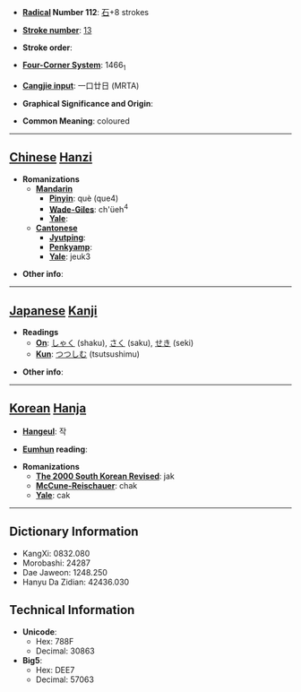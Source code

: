 * '''[[Wiktionary:Chinese radical index| Radical]] Number 112''': [[Wiktionary:Chinese radical index 石|石]]+8 strokes

* '''[[Wiktionary:Chinese total strokes index|Stroke number]]''': [[Wiktionary:Chinese total strokes index 13|13]]

* '''Stroke order''': 

* '''[[Wiktionary:Chinese four corner index|Four-Corner System]]''': 1466<sub>1</sub>

* '''[[Wiktionary:Chinese Cangjie index|Cangjie input]]''': 一口廿日 (MRTA)

* '''Graphical Significance and Origin''': 

* '''Common Meaning''': coloured

----

== [[Chinese]] [[Hanzi]] ==

* '''Romanizations'''
** '''[[Mandarin]]'''
*** '''[[Pinyin]]''': què (que4)
*** '''[[Wade-Giles]]''': ch'üeh<sup>4</sup>
*** '''[[Yale]]''': 
** '''[[Cantonese]]'''
*** '''[[Jyutping]]''':
*** '''[[Penkyamp]]''': 
*** '''[[Yale]]''': jeuk3

* '''Other info''': 

----

== [[Japanese]] [[Kanji]] ==

* '''Readings'''
** '''[[On]]''': [[しゃく]] (shaku), [[さく]] (saku), [[せき]] (seki)
** '''[[Kun]]''': [[つつしむ]] (tsutsushimu)

* '''Other info''':  

----

== [[Korean]] [[Hanja]] ==

* '''[[Hangeul]]''': 작

* '''[[Eumhun]] reading''': 

* '''Romanizations'''
** '''[[The 2000 South Korean Revised Romanization|The 2000 South Korean Revised]]''': jak
** '''[[McCune-Reischauer]]''': chak
** '''[[Yale]]''': cak

----

== Dictionary Information ==

* KangXi: 0832.080
* Morobashi: 24287
* Dae Jaweon: 1248.250
* Hanyu Da Zidian: 42436.030

== Technical Information ==

* '''Unicode''':
** Hex: 788F
** Decimal: 30863
* '''Big5''':
** Hex: DEE7
** Decimal: 57063